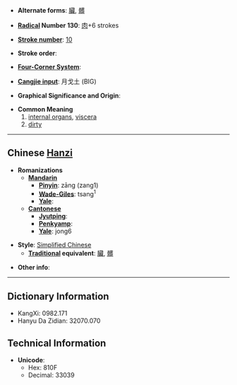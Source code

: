 * '''Alternate forms''': [[臟]], [[髒]]

* '''[[Wiktionary:Chinese radical index| Radical]] Number 130''': [[Wiktionary:Chinese radical index 肉|肉]]+6 strokes

* '''[[Wiktionary:Chinese total strokes index|Stroke number]]''': [[Wiktionary:Chinese total strokes index 10|10]]

* '''Stroke order''': 

* '''[[Wiktionary:Chinese four corner index|Four-Corner System]]''': 

* '''[[Wiktionary:Chinese Cangjie index|Cangjie input]]''': 月戈土 (BIG)

* '''Graphical Significance and Origin''': 

* '''Common Meaning'''
*#[[internal organ]]s, [[viscera]]
*# [[dirty]]

----

== Chinese [[Hanzi]] ==

* '''Romanizations'''
** '''[[Mandarin]]'''
*** '''[[Pinyin]]''': zāng (zang1)
*** '''[[Wade-Giles]]''': tsang<sup>1</sup>
*** '''[[Yale]]''': 
** '''[[Cantonese]]'''
*** '''[[Jyutping]]''':
*** '''[[Penkyamp]]''': 
*** '''[[Yale]]''': jong6

* '''Style''': [[Simplified Chinese]] 
** '''[[Traditional Chinese|Traditional]] equivalent''': [[臟]], [[髒]]

* '''Other info''': 

----

== Dictionary Information ==

* KangXi: 0982.171
* Hanyu Da Zidian: 32070.070

== Technical Information ==

* '''Unicode''':
** Hex: 810F
** Decimal: 33039